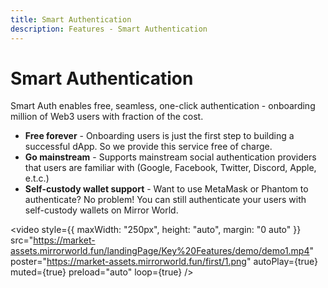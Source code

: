 ```yaml
---
title: Smart Authentication
description: Features - Smart Authentication
---
```


# Smart Authentication

Smart Auth enables free, seamless, one-click authentication - onboarding million of Web3 users with fraction of the cost.
- **Free forever** - Onboarding users is just the first step to building a successful dApp. So we provide this service free of charge.
- **Go mainstream** - Supports mainstream social authentication providers that users are familiar with (Google, Facebook, Twitter, Discord, Apple, e.t.c.)
- **Self-custody wallet support** - Want to use MetaMask or Phantom to authenticate? No problem! You can still authenticate your users with self-custody wallets on Mirror World.

<video
  style={{ maxWidth: "250px", height: "auto", margin: "0 auto" }}
  src="https://market-assets.mirrorworld.fun/landingPage/Key%20Features/demo/demo1.mp4"
  poster="https://market-assets.mirrorworld.fun/first/1.png"
  autoPlay={true}
  muted={true}
  preload="auto"
  loop={true}
/>
